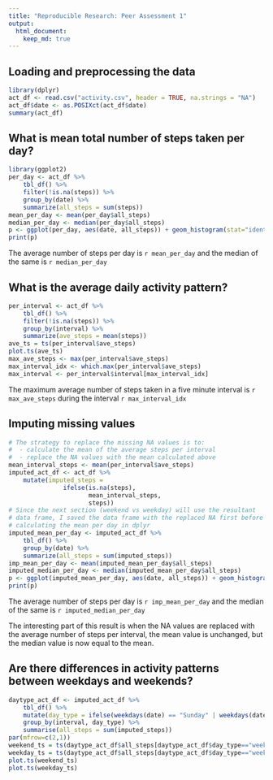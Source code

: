 ```yaml
---
title: "Reproducible Research: Peer Assessment 1"
output: 
  html_document:
    keep_md: true
---
```



## Loading and preprocessing the data

```r
library(dplyr)
act_df <- read.csv("activity.csv", header = TRUE, na.strings = "NA") 
act_df$date <- as.POSIXct(act_df$date)
summary(act_df)
```

## What is mean total number of steps taken per day?
```r
library(ggplot2)
per_day <- act_df %>%
    tbl_df() %>%
    filter(!is.na(steps)) %>%
    group_by(date) %>%
    summarize(all_steps = sum(steps))
mean_per_day <- mean(per_day$all_steps)
median_per_day <- median(per_day$all_steps)
p <- ggplot(per_day, aes(date, all_steps)) + geom_histogram(stat="identity")
print(p)
```

The average number of steps per day is `r mean_per_day` and the median of the same is `r median_per_day`

## What is the average daily activity pattern?

```r
per_interval <- act_df %>%
    tbl_df() %>%
    filter(!is.na(steps)) %>%
    group_by(interval) %>%
    summarize(ave_steps = mean(steps))
ave_ts = ts(per_interval$ave_steps)
plot.ts(ave_ts)
max_ave_steps <- max(per_interval$ave_steps)
max_interval_idx <- which.max(per_interval$ave_steps)
max_interval <- per_interval$interval[max_interval_idx]
```
The maximum average number of steps taken in a five minute interval is `r max_ave_steps` during the interval `r max_interval_idx`

## Imputing missing values

```r
# The strategy to replace the missing NA values is to: 
#  - calculate the mean of the average steps per interval
#  - replace the NA values with the mean calculated above
mean_interval_steps <- mean(per_interval$ave_steps)
imputed_act_df <- act_df %>% 
    mutate(imputed_steps = 
               ifelse(is.na(steps), 
                      mean_interval_steps, 
                      steps))
# Since the next section (weekend vs weekday) will use the resultant 
# data frame, I saved the data frame with the replaced NA first before
# calculating the mean per day in dplyr
imputed_mean_per_day <- imputed_act_df %>%
    tbl_df() %>%
    group_by(date) %>%
    summarize(all_steps = sum(imputed_steps))
imp_mean_per_day <- mean(imputed_mean_per_day$all_steps)
imputed_median_per_day <- median(imputed_mean_per_day$all_steps)
p <- ggplot(imputed_mean_per_day, aes(date, all_steps)) + geom_histogram(stat="identity")
print(p)
```

The average number of steps per day is `r imp_mean_per_day` and the median of the same is `r imputed_median_per_day`

The interesting part of this result is when the NA values are replaced with the average number of steps per interval, the mean value is unchanged, but the median value is now equal to the mean.

## Are there differences in activity patterns between weekdays and weekends?
```r
daytype_act_df <- imputed_act_df %>%
    tbl_df() %>%
    mutate(day_type = ifelse(weekdays(date) == "Sunday" | weekdays(date) == "Saturday", "weekend", "weekday")) %>%
    group_by(interval, day_type) %>%
    summarise(all_steps = sum(imputed_steps))
par(mfrow=c(2,1))
weekend_ts = ts(daytype_act_df$all_steps[daytype_act_df$day_type=="weekend"])
weekday_ts = ts(daytype_act_df$all_steps[daytype_act_df$day_type=="weekday"])
plot.ts(weekend_ts)
plot.ts(weekday_ts)
```
